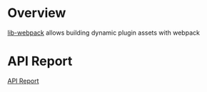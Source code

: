 
# Overview

[lib-webpack](https://github.com/openshift/dynamic-plugin-sdk/tree/main/packages/lib-webpack) allows building dynamic plugin assets with webpack

# API Report

<a href="https://github.com/openshift/dynamic-plugin-sdk/blob/main/reports/lib-webpack.api.md#api-report-file-for-openshiftdynamic-plugin-sdk-webpack">API Report</a>
